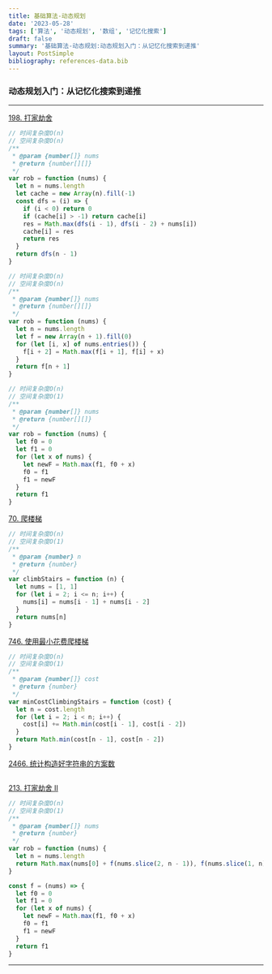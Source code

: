 ```yaml
---
title: 基础算法-动态规划
date: '2023-05-28'
tags: ['算法', '动态规划', '数组', '记忆化搜索']
draft: false
summary: '基础算法-动态规划:动态规划入门：从记忆化搜索到递推'
layout: PostSimple
bibliography: references-data.bib
---
```


### 动态规划入门：从记忆化搜索到递推

---

[198. 打家劫舍](https://leetcode.cn/problems/house-robber/)

```js
// 时间复杂度O(n)
// 空间复杂度O(n)
/**
 * @param {number[]} nums
 * @return {number[][]}
 */
var rob = function (nums) {
  let n = nums.length
  let cache = new Array(n).fill(-1)
  const dfs = (i) => {
    if (i < 0) return 0
    if (cache[i] > -1) return cache[i]
    res = Math.max(dfs(i - 1), dfs(i - 2) + nums[i])
    cache[i] = res
    return res
  }
  return dfs(n - 1)
}

// 时间复杂度O(n)
// 空间复杂度O(n)
/**
 * @param {number[]} nums
 * @return {number[][]}
 */
var rob = function (nums) {
  let n = nums.length
  let f = new Array(n + 1).fill(0)
  for (let [i, x] of nums.entries()) {
    f[i + 2] = Math.max(f[i + 1], f[i] + x)
  }
  return f[n + 1]
}

// 时间复杂度O(n)
// 空间复杂度O(1)
/**
 * @param {number[]} nums
 * @return {number[][]}
 */
var rob = function (nums) {
  let f0 = 0
  let f1 = 0
  for (let x of nums) {
    let newF = Math.max(f1, f0 + x)
    f0 = f1
    f1 = newF
  }
  return f1
}
```

[70. 爬楼梯](https://leetcode.cn/problems/climbing-stairs/)

```js
// 时间复杂度O(n)
// 空间复杂度O(1)
/**
 * @param {number} n
 * @return {number}
 */
var climbStairs = function (n) {
  let nums = [1, 1]
  for (let i = 2; i <= n; i++) {
    nums[i] = nums[i - 1] + nums[i - 2]
  }
  return nums[n]
}
```

[746. 使用最小花费爬楼梯](https://leetcode.cn/problems/min-cost-climbing-stairs/)

```js
// 时间复杂度O(n)
// 空间复杂度O(1)
/**
 * @param {number[]} cost
 * @return {number}
 */
var minCostClimbingStairs = function (cost) {
  let n = cost.length
  for (let i = 2; i < n; i++) {
    cost[i] += Math.min(cost[i - 1], cost[i - 2])
  }
  return Math.min(cost[n - 1], cost[n - 2])
}
```

[2466. 统计构造好字符串的方案数](https://leetcode.cn/problems/count-ways-to-build-good-strings/)

```js

```

[213. 打家劫舍 II](https://leetcode.cn/problems/house-robber-ii/)

```js
// 时间复杂度O(n)
// 空间复杂度O(1)
/**
 * @param {number[]} nums
 * @return {number}
 */
var rob = function (nums) {
  let n = nums.length
  return Math.max(nums[0] + f(nums.slice(2, n - 1)), f(nums.slice(1, n)))
}

const f = (nums) => {
  let f0 = 0
  let f1 = 0
  for (let x of nums) {
    let newF = Math.max(f1, f0 + x)
    f0 = f1
    f1 = newF
  }
  return f1
}
```

---

